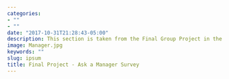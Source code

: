 ```yaml
---
categories:
- ""
- ""
date: "2017-10-31T21:28:43-05:00"
description: This section is taken from the Final Group Project in the AM01 - Applied Statistics course. This project involved downloading, cleaning, exploring and analysing the "Ask a Manager" survey results.
image: Manager.jpg
keywords: ""
slug: ipsum
title: Final Project - Ask a Manager Survey
---
```




